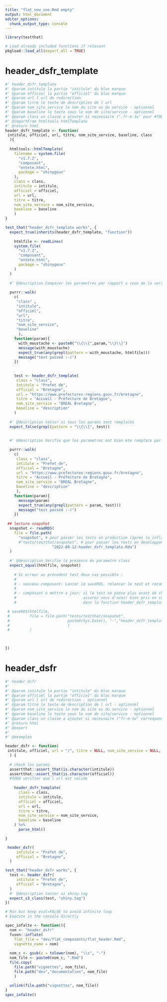 ```yaml
---
title: "flat_new_one.Rmd empty"
output: html_document
editor_options: 
  chunk_output_type: console
---
```



```r
library(testthat)
```

```r
# Load already included functions if relevant
pkgload::load_all(export_all = TRUE)
```

# header_dsfr_template
    
```r
#' header_dsfr_template
#' @param intitule la partie "intitule" du bloc marque 
#' @param officiel la partie "officiel" du bloc marque
#' @param url l url de redirection
#' @param titre le texte de description de l url
#' @param nom_site_service le nom du site ou du service - optionnel
#' @param baseline le texte sous le nom de site/service - optionnel
#' @param class un classe a ajouter si necessaire (".fr-m-1w" pour #TODO) - optionnel
#' @importFrom htmltools htmlTemplate
#' @return html
header_dsfr_template <- function(
 intitule, officiel, url, titre, nom_site_service, baseline, class
  ){
  
  htmltools::htmlTemplate(
    filename = system.file(
      "v1.7.2",
      "composant", 
      "entete.html",
      package = "shinygouv"
    ),
    class = class,
    intitule = intitule,
    officiel = officiel,
    url = url, 
    titre = titre,
    nom_site_service = nom_site_service,
    baseline = baseline
    )
}

```
  
  
```r
test_that("header_dsfr_template works", {
  expect_true(inherits(header_dsfr_template, "function")) 
  
    htmlfile <- readLines(
    system.file(
      "v1.7.2",
      "composant", 
      "entete.html",
      package = "shinygouv"
    )
  )
  
  #' @description Comparer les parametres par rapport a ceux de la version precedente
  
  purrr::walk(
    c(
     "class" ,
     "intitule", 
     "officiel",
     "url",
     "titre", 
     "nom_site_service", 
     "baseline"
      ),
    function(param){
      with_moustache <- paste0("\\{\\{",param,"\\}\\}")
      message(with_moustache)
      expect_true(any(grepl(pattern = with_moustache, htmlfile)))
      message("test passed :-)")
    })
  
  
    test <- header_dsfr_template(
     class = "class",
     intitule = "Prefet de", 
     officiel = "Bretagne",
     url = "https://www.prefectures-regions.gouv.fr/bretagne",
     titre = "Accueil - Préfecture de Bretagne", 
     nom_site_service = "DREAL Bretagne", 
     baseline = "description"
    )
  
  #' @description tester si tous les params sont remplaces
  expect_false(grepl(pattern = "\\{\\{", test))
  
  
  #' @description Verifie que les parametres ont bien ete remplace par leurs valeurs

  purrr::walk(
    c(
     class = "class",
     intitule = "Prefet de", 
     officiel = "Bretagne",
     url = "https://www.prefectures-regions.gouv.fr/bretagne",
     titre = "Accueil - Préfecture de Bretagne", 
     nom_site_service = "DREAL Bretagne", 
     baseline = "description"
     ),
    function(param){
      message(param)
      expect_true(any(grepl(pattern = param, test)))
      message("test passed :-)")
    })
  
 ## lecture snapshot
  snapshot <- readRDS(
    file = file.path(
      "snapshot", # pour passer les tests en production (apres le inflate), 
      #"tests/testthat/snapshot", # pour passer les tests en developpement (avant le inflate), 
                     "2022-08-12-header_dsfr_template.Rda")
  )
  
  #' @description Verifie la presence du parametre class
  expect_equal(htmlfile, snapshot) 
  
    # Si erreur au précedent test deux cas possible :
    #
    # - nouveau composant: Lancer le saveRDS, relancer le test et recommenter le saveRDS
    #
    # - composant a mettre a jour: si le test ne passe plus avant de changer le snapshot,
    #                              assurez vous d'avoir bien pris en compte la nouvelle personnalisation
    #                              dans la fonction header_dsfr_template puis lancer le saveRDS, relancer le test et recommenter le saveRDS

 # saveRDS(htmlfile,
 #         file = file.path("tests/testthat/snapshot",
 #                          paste0(Sys.Date(), "-","header_dsfr_template.Rda")
 #                          )
 #         )

  
  
})
```
  

# header_dsfr

```r
#' header_dsfr
#' 
#' @param intitule la partie "intitule" du bloc marque 
#' @param officiel la partie "officiel" du bloc marque
#' @param url l url de redirection - optionnel
#' @param titre le texte de description de l url - optionnel
#' @param nom_site_service le nom du site ou du service - optionnel
#' @param baseline le texte sous le nom de site/service - optionnel
#' @param class un classe a ajouter si necessaire ("fr-m-1w" correspond a une margin de 1w sur tous les cotés) - optionnel, par defaut "fr-container" (centré) (voir le Systeme de design de l'Etat "fondamentaux-techniques/espacements")
#' @return html
#' @export
#'
#' @examples

header_dsfr <- function(
 intitule, officiel, url = "/", titre = NULL, nom_site_service = NULL, baseline = NULL, class = "fr-container"
  ) {
  
  # check les params
  assertthat::assert_that(is.character(intitule))
  assertthat::assert_that(is.character(officiel))
  #TODO verifier que l url est valide
  
    header_dsfr_template(
      class = class,
      intitule = intitule,
      officiel = officiel,
      url = url, 
      titre = titre,
      nom_site_service = nom_site_service,
      baseline = baseline
    ) %>%
      parse_html()

}
```

```r
 header_dsfr(
     intitule = "Prefet de", 
     officiel = "Bretagne",
  )
```

```r
test_that("header_dsfr works", {
  test <- header_dsfr(
     intitule = "Prefet de", 
     officiel = "Bretagne",
  )
  #' @description tester si shiny.tag
  expect_s3_class(test, "shiny.tag")
})
```


```r
# Run but keep eval=FALSE to avoid infinite loop
# Execute in the console directly

spec_infalte <- function(){
  nom <- "header_dsfr"
  fusen::inflate(
    flat_file = "dev/flat_composants/flat_header.Rmd", 
    vignette_name = nom)
  
  nom_c <- gsub(x = tolower(nom), "\\s", "-")
  nom_file <- paste0(nom_c, ".Rmd")
  file.copy(
    file.path("vignettes", nom_file),
    file.path("dev","documentation", nom_file)
    )
  
  unlink(file.path("vignettes", nom_file))
}
spec_infalte()

```


